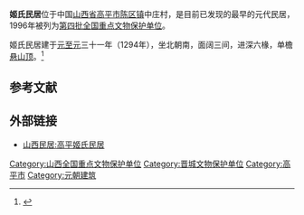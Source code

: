 {{coord|35|51|57|N|113|03|48|E|display=title|scale:10000}}
{{文物保护单位
| 级别 = 全国
| 名称 = 姬氏民居
| 图片 = 
| 所在 = [[山西省|山西省]][[高平市|高平市]]
| 分类 = 古建筑
| 时代 = [[元朝|元]]
| 编号 = [[第四批全国重点文物保护单位|第四批]]第115项
| 登录 = 1996年11月20日
}}
'''姬氏民居'''位于中国[[山西省|山西省]][[高平市|高平市]][[陈区镇|陈区镇]]中庄村，是目前已发现的最早的元代民居，1996年被列为[[第四批全国重点文物保护单位|第四批全国重点文物保护单位]]。

姬氏民居建于[[元朝|元]][[至元_(忽必烈)|至元]]三十一年（1294年），坐北朝南，面阔三间，进深六椽，单檐[[悬山顶|悬山顶]]。<ref>{{Cite book |title=全国重点文物保护单位（第一至第五批）·第Ⅰ卷 |publisher=文物出版社 |year=2004 |isbn=7-5010-1525-2 |pages=355 }}</ref>

==参考文献==
{{reflist}}

==外部链接==
* [http://hi.baidu.com/%C7%D9%D0%C4%BD%A3%B5%A8%D2%BB%C4%D0/blog/item/3aa8f58a946ca1dffd1f10b5.html 山西民居:高平姬氏民居]{{Dead link|date=2020年4月 |bot=InternetArchiveBot |fix-attempted=yes }}

{{山西全国重点文物保护单位}}

{{DEFAULTSORT:Ji}}
[[Category:山西全国重点文物保护单位|Category:山西全国重点文物保护单位]]
[[Category:晋城文物保护单位|Category:晋城文物保护单位]]
[[Category:高平市|Category:高平市]]
[[Category:元朝建筑|Category:元朝建筑]]